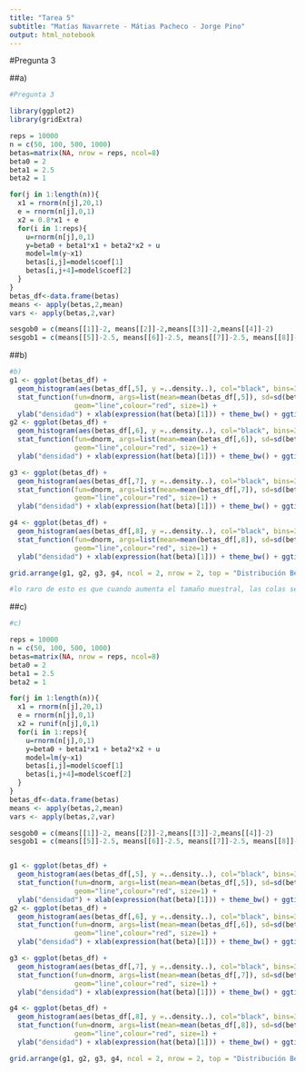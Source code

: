 ```yaml
---
title: "Tarea 5"
subtitle: "Matías Navarrete - Mátias Pacheco - Jorge Pino"
output: html_notebook
---
```


#Pregunta 3

##a)

```r
#Pregunta 3

library(ggplot2)
library(gridExtra)

reps = 10000
n = c(50, 100, 500, 1000)
betas=matrix(NA, nrow = reps, ncol=8)
beta0 = 2
beta1 = 2.5
beta2 = 1

for(j in 1:length(n)){
  x1 = rnorm(n[j],20,1)
  e = rnorm(n[j],0,1)
  x2 = 0.8*x1 + e
  for(i in 1:reps){
    u=rnorm(n[j],0,1)
    y=beta0 + beta1*x1 + beta2*x2 + u
    model=lm(y~x1)
    betas[i,j]=model$coef[1]
    betas[i,j+4]=model$coef[2]
  }
}
betas_df<-data.frame(betas)
means <- apply(betas,2,mean)
vars <- apply(betas,2,var)

sesgob0 = c(means[[1]]-2, means[[2]]-2,means[[3]]-2,means[[4]]-2)
sesgob1 = c(means[[5]]-2.5, means[[6]]-2.5, means[[7]]-2.5, means[[8]]-2.5)
```

##b)

```r

#b)
g1 <- ggplot(betas_df) +
  geom_histogram(aes(betas_df[,5], y =..density..), col="black", bins=30) +
  stat_function(fun=dnorm, args=list(mean=mean(betas_df[,5]), sd=sd(betas_df[,5])),
                geom="line",colour="red", size=1) +
  ylab("densidad") + xlab(expression(hat(beta)[1])) + theme_bw() + ggtitle("n=50") 
g2 <- ggplot(betas_df) +
  geom_histogram(aes(betas_df[,6], y =..density..), col="black", bins=30) +
  stat_function(fun=dnorm, args=list(mean=mean(betas_df[,6]), sd=sd(betas_df[,6])),
                geom="line",colour="red", size=1) +
  ylab("densidad") + xlab(expression(hat(beta)[1])) + theme_bw() + ggtitle("n=100")

g3 <- ggplot(betas_df) +
  geom_histogram(aes(betas_df[,7], y =..density..), col="black", bins=30) +
  stat_function(fun=dnorm, args=list(mean=mean(betas_df[,7]), sd=sd(betas_df[,7])),
                geom="line",colour="red", size=1) +
  ylab("densidad") + xlab(expression(hat(beta)[1])) + theme_bw() + ggtitle("n=500")

g4 <- ggplot(betas_df) +
  geom_histogram(aes(betas_df[,8], y =..density..), col="black", bins=30) +
  stat_function(fun=dnorm, args=list(mean=mean(betas_df[,8]), sd=sd(betas_df[,8])),
                geom="line",colour="red", size=1) +
  ylab("densidad") + xlab(expression(hat(beta)[1])) + theme_bw() + ggtitle("n=1000")

grid.arrange(g1, g2, g3, g4, ncol = 2, nrow = 2, top = "Distribución Beta1")

#lo raro de esto es que cuando aumenta el tamaño muestral, las colas se me alejaron más y están demasiado sesgados
```

##c)

```r
#c)

reps = 10000
n = c(50, 100, 500, 1000)
betas=matrix(NA, nrow = reps, ncol=8)
beta0 = 2
beta1 = 2.5
beta2 = 1

for(j in 1:length(n)){
  x1 = rnorm(n[j],20,1)
  e = rnorm(n[j],0,1)
  x2 = runif(n[j],0,1)
  for(i in 1:reps){
    u=rnorm(n[j],0,1)
    y=beta0 + beta1*x1 + beta2*x2 + u
    model=lm(y~x1)
    betas[i,j]=model$coef[1]
    betas[i,j+4]=model$coef[2]
  }
}
betas_df<-data.frame(betas)
means <- apply(betas,2,mean)
vars <- apply(betas,2,var)

sesgob0 = c(means[[1]]-2, means[[2]]-2,means[[3]]-2,means[[4]]-2)
sesgob1 = c(means[[5]]-2.5, means[[6]]-2.5, means[[7]]-2.5, means[[8]]-2.5)


g1 <- ggplot(betas_df) +
  geom_histogram(aes(betas_df[,5], y =..density..), col="black", bins=30) +
  stat_function(fun=dnorm, args=list(mean=mean(betas_df[,5]), sd=sd(betas_df[,5])),
                geom="line",colour="red", size=1) +
  ylab("densidad") + xlab(expression(hat(beta)[1])) + theme_bw() + ggtitle("n=50") 
g2 <- ggplot(betas_df) +
  geom_histogram(aes(betas_df[,6], y =..density..), col="black", bins=30) +
  stat_function(fun=dnorm, args=list(mean=mean(betas_df[,6]), sd=sd(betas_df[,6])),
                geom="line",colour="red", size=1) +
  ylab("densidad") + xlab(expression(hat(beta)[1])) + theme_bw() + ggtitle("n=100")

g3 <- ggplot(betas_df) +
  geom_histogram(aes(betas_df[,7], y =..density..), col="black", bins=30) +
  stat_function(fun=dnorm, args=list(mean=mean(betas_df[,7]), sd=sd(betas_df[,7])),
                geom="line",colour="red", size=1) +
  ylab("densidad") + xlab(expression(hat(beta)[1])) + theme_bw() + ggtitle("n=500")

g4 <- ggplot(betas_df) +
  geom_histogram(aes(betas_df[,8], y =..density..), col="black", bins=30) +
  stat_function(fun=dnorm, args=list(mean=mean(betas_df[,8]), sd=sd(betas_df[,8])),
                geom="line",colour="red", size=1) +
  ylab("densidad") + xlab(expression(hat(beta)[1])) + theme_bw() + ggtitle("n=1000")

grid.arrange(g1, g2, g3, g4, ncol = 2, nrow = 2, top = "Distribución Beta1")
```

